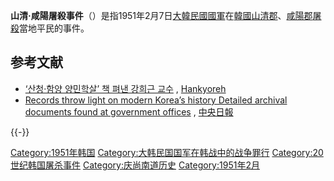 {{Link style|time=2015-12-13T13:24:55+00:00}}
{{expand|time=2010-07-25T10:30:53+00:00}}
{{Infobox civilian attack
|title=山清·咸陽屠殺事件
|image=South Gyeongsang map.png
|caption=
|location=[[南朝鲜|南朝鲜]]
|target=山清·咸陽地區的平民
|date=1951年2月7日
|time=
|timezone=
|type=[[屠殺|屠殺]]
|fatalities=705
|injuries=
|perps= [[大韓民國國軍|大韓民國國軍]] 
|motive= 
}}

'''山清·咸陽屠殺事件'''（{{lang-ko|산청·함양 양민학살 사건 山清·咸陽良民虐殺事件}}）是指1951年2月7日[[大韓民國國軍|大韓民國國軍]]在[[韓國|韓國]][[山清郡|山清郡]]、[[咸陽郡|咸陽郡]][[屠殺|屠殺]]當地平民的事件。
==参考文献==
<references />
*[http://www.hani.co.kr/arti/society/society_general/10400.html ‘산청·함양 양민학살’ 책 펴낸 강희근 교수] {{Wayback|url=http://www.hani.co.kr/arti/society/society_general/10400.html |date=20110614151516 }}, [[:en:Hankyoreh|Hankyoreh]]
*[http://joongangdaily.joins.com/article/view.asp?aid=2688236 Records throw light on modern Korea’s history Detailed archival documents found at government offices] {{Wayback|url=http://joongangdaily.joins.com/article/view.asp?aid=2688236 |date=20110608041058 }}, [[中央日報|中央日報]]

{{-}}
{{朝鲜战争}}

[[Category:1951年韩国|Category:1951年韩国]]
[[Category:大韩民国国军在韩战中的战争罪行|Category:大韩民国国军在韩战中的战争罪行]]
[[Category:20世纪韩国屠杀事件|Category:20世纪韩国屠杀事件]]
[[Category:庆尚南道历史|Category:庆尚南道历史]]
[[Category:1951年2月|Category:1951年2月]]